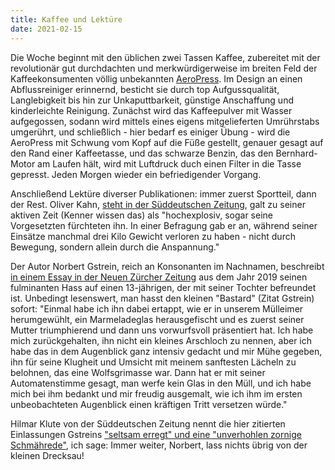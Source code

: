 ```yaml
---
title: Kaffee und Lektüre
date: 2021-02-15
---
```

Die Woche beginnt mit den üblichen zwei Tassen Kaffee, zubereitet mit der revolutionär gut durchdachten und merkwürdigerweise im breiten Feld der Kaffeekonsumenten völlig unbekannten [AeroPress](https://aeropress.com/). Im Design an einen Abflussreiniger erinnernd, besticht sie durch top Aufgussqualität, Langlebigkeit bis hin zur Unkaputtbarkeit, günstige Anschaffung und kinderleichte Reinigung. Zunächst wird das Kaffeepulver mit Wasser aufgegossen, sodann wird mittels eines eigens mitgelieferten Umrührstabs umgerührt, und schließlich - hier bedarf es einiger Übung - wird die AeroPress mit Schwung vom Kopf auf die Füße gestellt, genauer gesagt auf den Rand einer Kaffeetasse, und das schwarze Benzin, das den Bernhard-Motor am Laufen hält, wird mit Luftdruck duch einen Filter in die Tasse gepresst. Jeden Morgen wieder ein befriedigender Vorgang.

Anschließend Lektüre diverser Publikationen: immer zuerst Sportteil, dann der Rest. Oliver Kahn, [steht in der Süddeutschen Zeitung](https://www.sueddeutsche.de/sport/oliver-kahn-fc-bayern-vorstand-rummenigge-1.4740787), galt zu seiner aktiven Zeit (Kenner wissen das) als "hochexplosiv, sogar seine Vorgesetzten fürchteten ihn. In einer Befragung gab er an, während seiner Einsätze manchmal drei Kilo Gewicht verloren zu haben - nicht durch Bewegung, sondern allein durch die Anspannung."

Der Autor Norbert Gstrein, reich an Konsonanten im Nachnamen, beschreibt [in einem Essay in der Neuen Zürcher Zeitung](https://www.nzz.ch/feuilleton/die-klimadebatte-bringt-moralischen-kitsch-hervor-ld.1507111) aus dem Jahr 2019 seinen fulminanten Hass auf einen 13-jährigen, der mit seiner Tochter befreundet ist. Unbedingt lesenswert, man hasst den kleinen "Bastard" (Zitat Gstrein) sofort: "Einmal habe ich ihn dabei ertappt, wie er in unserem Mülleimer herumgewühlt, ein Marmeladeglas herausgefischt und es zuerst seiner Mutter triumphierend und dann uns vorwurfsvoll präsentiert hat. Ich habe mich zurückgehalten, ihn nicht ein kleines Arschloch zu nennen, aber ich habe das in dem Augenblick ganz intensiv gedacht und mir Mühe gegeben, ihn für seine Klugheit und Umsicht mit meinem sanftesten Lächeln zu belohnen, das eine Wolfsgrimasse war. Dann hat er mit seiner Automatenstimme gesagt, man werfe kein Glas in den Müll, und ich habe mich bei ihm bedankt und mir freudig ausgemalt, wie ich ihm im ersten unbeobachteten Augenblick einen kräftigen Tritt versetzen würde."

Hilmar Klute von der Süddeutschen Zeitung nennt die hier zitierten Einlassungen Gstreins ["seltsam erregt" und eine "unverhohlen zornige Schmährede"](https://www.sueddeutsche.de/kultur/rezension-norbert-gstrein-der-zweite-jakob-roman-hanser-1.5205819), ich sage: Immer weiter, Norbert, lass nichts übrig von der kleinen Drecksau!